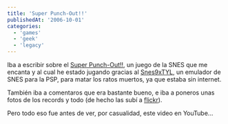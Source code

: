 ```yaml
---
title: 'Super Punch-Out!!'
publishedAt: '2006-10-01'
categories:
  - 'games'
  - 'geek'
  - 'legacy'
---
```


Iba a escribir sobre el [Super Punch-Out!!](http://en.wikipedia.org/wiki/Super_Punch-Out%21%21_%28video_game%29), un juego de la SNES que me encanta y al cual he estado jugando gracias al [Snes9xTYL](http://yoyofr92.free.fr/psp/snespsp.html), un emulador de SNES para la PSP, para matar los ratos muertos, ya que estaba sin internet.

También iba a comentaros que era bastante bueno, e iba a poneros unas fotos de los records y todo (de hecho las subí a [flickr](http://www.flickr.com/photos/ryck/sets/72157594304538749/)).

Pero todo eso fue antes de ver, por casualidad, este video en YouTube...
